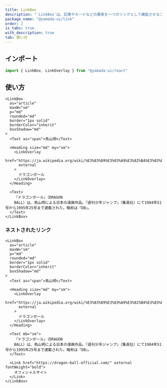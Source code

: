 ```yaml
---
title: LinkBox
description: "`LinkBox`は、記事やカードなどの要素を一つのリンクとして機能させるコンポーネントです。"
package_name: "@yamada-ui/link"
order: 2
is_tabs: true
with_description: true
tab: 使い方
---
```


## インポート

```ts
import { LinkBox, LinkOverlay } from "@yamada-ui/react"
```

## 使い方

```tsx
<LinkBox
  as="article"
  maxW="sm"
  p="md"
  rounded="md"
  border="1px solid"
  borderColor="inherit"
  boxShadow="md"
>
  <Text as="span">鳥山明</Text>

  <Heading size="md" my="sm">
    <LinkOverlay
      href="https://ja.wikipedia.org/wiki/%E3%83%89%E3%83%A9%E3%82%B4%E3%83%B3%E3%83%9C%E3%83%BC%E3%83%AB"
      external
    >
      ドラゴンボール
    </LinkOverlay>
  </Heading>

  <Text>
    『ドラゴンボール』（DRAGON
    BALL）は、鳥山明による日本の漫画作品。『週刊少年ジャンプ』（集英社）にて1984年51号から1995年25号まで連載された。略称は『DB』。
  </Text>
</LinkBox>
```

### ネストされたリンク

```tsx
<LinkBox
  as="article"
  maxW="sm"
  p="md"
  rounded="md"
  border="1px solid"
  borderColor="inherit"
  boxShadow="md"
>
  <Text as="span">鳥山明</Text>

  <Heading size="md" my="sm">
    <LinkOverlay
      href="https://ja.wikipedia.org/wiki/%E3%83%89%E3%83%A9%E3%82%B4%E3%83%B3%E3%83%9C%E3%83%BC%E3%83%AB"
      external
    >
      ドラゴンボール
    </LinkOverlay>
  </Heading>

  <Text mb="sm">
    『ドラゴンボール』（DRAGON
    BALL）は、鳥山明による日本の漫画作品。『週刊少年ジャンプ』（集英社）にて1984年51号から1995年25号まで連載された。略称は『DB』。
  </Text>

  <Link href="https://dragon-ball-official.com/" external fontWeight="bold">
    オフィシャルサイト
  </Link>
</LinkBox>
```
